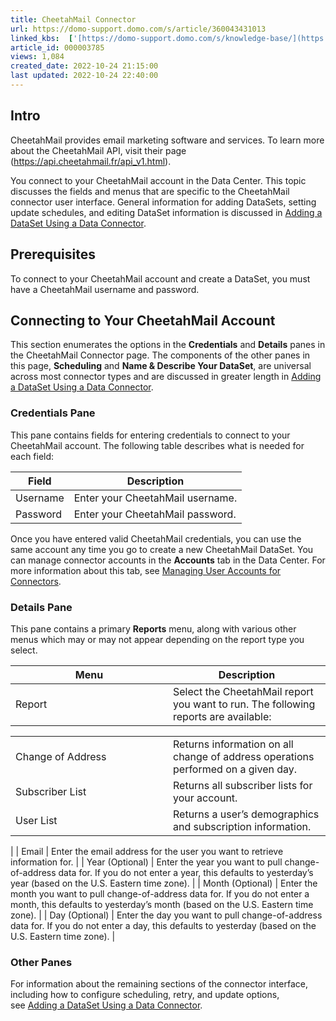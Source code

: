 ```yaml
---
title: CheetahMail Connector
url: https://domo-support.domo.com/s/article/360043431013
linked_kbs:  ['[https://domo-support.domo.com/s/knowledge-base/](https://domo-support.domo.com/s/knowledge-base/)', '[https://domo-support.domo.com/s/](https://domo-support.domo.com/s/)', '[https://domo-support.domo.com/s/topic/0TO5w000000ZammGAC](https://domo-support.domo.com/s/topic/0TO5w000000ZammGAC)', '[https://domo-support.domo.com/s/topic/0TO5w000000ZanLGAS](https://domo-support.domo.com/s/topic/0TO5w000000ZanLGAS)', '[https://domo-support.domo.com/s/topic/0TO5w000000ZaoQGAS](https://domo-support.domo.com/s/topic/0TO5w000000ZaoQGAS)', '[https://domo-support.domo.com/s/article/360042926274](https://domo-support.domo.com/s/article/360042926274)', '[https://domo-support.domo.com/s/article/360042926054](https://domo-support.domo.com/s/article/360042926054)', '[https://domo-support.domo.com/s/article/360043431013](https://domo-support.domo.com/s/article/360043431013)', '[https://domo-support.domo.com/s/topic/0TO5w000000ZaoQGAS/api-connectors](https://domo-support.domo.com/s/topic/0TO5w000000ZaoQGAS/api-connectors)', '[https://domo-support.domo.com/s/article/360043429933](https://domo-support.domo.com/s/article/360043429933)', '[https://domo-support.domo.com/s/article/360043429953](https://domo-support.domo.com/s/article/360043429953)', '[https://domo-support.domo.com/s/article/360042925494](https://domo-support.domo.com/s/article/360042925494)', '[https://domo-support.domo.com/s/article/360043429913](https://domo-support.domo.com/s/article/360043429913)', '[https://domo-support.domo.com/s/article/4408174643607](https://domo-support.domo.com/s/article/4408174643607)', '[https://domo-support.domo.com/s/login/](https://domo-support.domo.com/s/login/)']
article_id: 000003785
views: 1,084
created_date: 2022-10-24 21:15:00
last updated: 2022-10-24 22:40:00
---
```




Intro
-----


CheetahMail provides email marketing software and services. To learn more about the CheetahMail API, visit their page ([https://api.cheetahmail.fr/api\_v1.html](https://api.cheetahmail.fr/api_v1.html "https://api.cheetahmail.fr/api_v1.html")).


You connect to your CheetahMail account in the Data Center. This topic discusses the fields and menus that are specific to the CheetahMail connector user interface. General information for adding DataSets, setting update schedules, and editing DataSet information is discussed in [Adding a DataSet Using a Data Connector](/s/article/360042926274).


Prerequisites
-------------


To connect to your CheetahMail account and create a DataSet, you must have a CheetahMail username and password.    


Connecting to Your CheetahMail Account
--------------------------------------


This section enumerates the options in the **Credentials** and **Details** panes in the CheetahMail Connector page. The components of the other panes in this page, **Scheduling** and **Name & Describe Your DataSet**, are universal across most connector types and are discussed in greater length in [Adding a DataSet Using a Data Connector](/s/article/360042926274 "Adding a DataSet Using a Data Connector").


### Credentials Pane


This pane contains fields for entering credentials to connect to your CheetahMail account. The following table describes what is needed for each field:  




| Field | Description |
| --- | --- |
| Username | Enter your CheetahMail username. |
| Password | Enter your CheetahMail password. |


Once you have entered valid CheetahMail credentials, you can use the same account any time you go to create a new CheetahMail DataSet. You can manage connector accounts in the **Accounts** tab in the Data Center. For more information about this tab, see [Managing User Accounts for Connectors](/s/article/360042926054 "Managing User Accounts for Connectors").


### Details Pane


This pane contains a primary **Reports** menu, along with various other menus which may or may not appear depending on the report type you select.




| Menu | Description |
| --- | --- |
| Report | Select the CheetahMail report you want to run. The following reports are available:

|  |  |
| --- | --- |
| Change of Address | Returns information on all change of address operations performed on a given day. |
| Subscriber List | Returns all subscriber lists for your account. |
| User List | Returns a user's demographics and subscription information. |

 |
| Email | Enter the email address for the user you want to retrieve information for. |
| Year (Optional) | Enter the year you want to pull change-of-address data for. If you do not enter a year, this defaults to yesterday's year (based on the U.S. Eastern time zone). |
| Month (Optional) | Enter the month you want to pull change-of-address data for. If you do not enter a month, this defaults to yesterday's month (based on the U.S. Eastern time zone). |
| Day (Optional) | Enter the day you want to pull change-of-address data for. If you do not enter a day, this defaults to yesterday (based on the U.S. Eastern time zone). |


### Other Panes


For information about the remaining sections of the connector interface, including how to configure scheduling, retry, and update options, see [Adding a DataSet Using a Data Connector](/s/article/360042926274).

